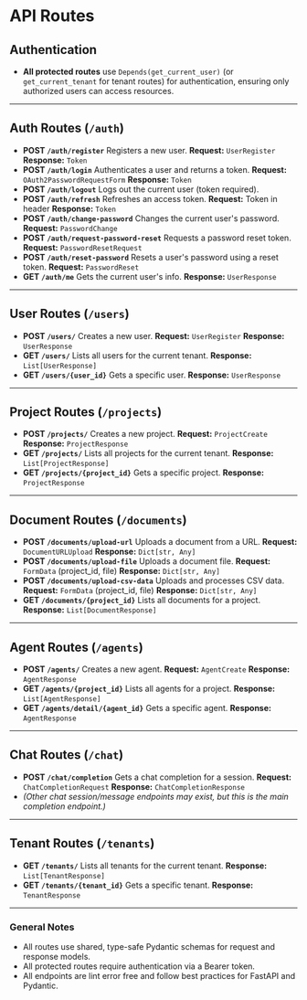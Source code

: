 # API Routes

## **Authentication**

- **All protected routes** use `Depends(get_current_user)` (or `get_current_tenant` for tenant routes) for authentication, ensuring only authorized users can access resources.

---

## **Auth Routes (`/auth`)**

- **POST `/auth/register`**
  Registers a new user.
  **Request:** `UserRegister`
  **Response:** `Token`
- **POST `/auth/login`**
  Authenticates a user and returns a token.
  **Request:** `OAuth2PasswordRequestForm`
  **Response:** `Token`
- **POST `/auth/logout`**
  Logs out the current user (token required).
- **POST `/auth/refresh`**
  Refreshes an access token.
  **Request:** Token in header
  **Response:** `Token`
- **POST `/auth/change-password`**
  Changes the current user's password.
  **Request:** `PasswordChange`
- **POST `/auth/request-password-reset`**
  Requests a password reset token.
  **Request:** `PasswordResetRequest`
- **POST `/auth/reset-password`**
  Resets a user's password using a reset token.
  **Request:** `PasswordReset`
- **GET `/auth/me`**
  Gets the current user's info.
  **Response:** `UserResponse`

---

## **User Routes (`/users`)**

- **POST `/users/`**
  Creates a new user.
  **Request:** `UserRegister`
  **Response:** `UserResponse`
- **GET `/users/`**
  Lists all users for the current tenant.
  **Response:** `List[UserResponse]`
- **GET `/users/{user_id}`**
  Gets a specific user.
  **Response:** `UserResponse`

---

## **Project Routes (`/projects`)**

- **POST `/projects/`**
  Creates a new project.
  **Request:** `ProjectCreate`
  **Response:** `ProjectResponse`
- **GET `/projects/`**
  Lists all projects for the current tenant.
  **Response:** `List[ProjectResponse]`
- **GET `/projects/{project_id}`**
  Gets a specific project.
  **Response:** `ProjectResponse`

---

## **Document Routes (`/documents`)**

- **POST `/documents/upload-url`**
  Uploads a document from a URL.
  **Request:** `DocumentURLUpload`
  **Response:** `Dict[str, Any]`
- **POST `/documents/upload-file`**
  Uploads a document file.
  **Request:** `FormData` (project_id, file)
  **Response:** `Dict[str, Any]`
- **POST `/documents/upload-csv-data`**
  Uploads and processes CSV data.
  **Request:** `FormData` (project_id, file)
  **Response:** `Dict[str, Any]`
- **GET `/documents/{project_id}`**
  Lists all documents for a project.
  **Response:** `List[DocumentResponse]`

---

## **Agent Routes (`/agents`)**

- **POST `/agents/`**
  Creates a new agent.
  **Request:** `AgentCreate`
  **Response:** `AgentResponse`
- **GET `/agents/{project_id}`**
  Lists all agents for a project.
  **Response:** `List[AgentResponse]`
- **GET `/agents/detail/{agent_id}`**
  Gets a specific agent.
  **Response:** `AgentResponse`

---

## **Chat Routes (`/chat`)**

- **POST `/chat/completion`**
  Gets a chat completion for a session.
  **Request:** `ChatCompletionRequest`
  **Response:** `ChatCompletionResponse`
- _(Other chat session/message endpoints may exist, but this is the main completion endpoint.)_

---

## **Tenant Routes (`/tenants`)**

- **GET `/tenants/`**
  Lists all tenants for the current tenant.
  **Response:** `List[TenantResponse]`
- **GET `/tenants/{tenant_id}`**
  Gets a specific tenant.
  **Response:** `TenantResponse`

---

### **General Notes**

- All routes use shared, type-safe Pydantic schemas for request and response models.
- All protected routes require authentication via a Bearer token.
- All endpoints are lint error free and follow best practices for FastAPI and Pydantic.
